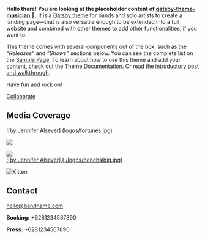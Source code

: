 <Banner />

<Container>

**Hello there! You are looking at the placeholder content of [gatsby-theme-musician](https://github.com/ekafyi/gatsby-theme-musician) 🎸.** It is a [Gatsby theme](https://www.gatsbyjs.org/docs/themes/what-are-gatsby-themes/) for bands and solo artists to create a landing page—that is also versatile enough to be extended into a full website and combined with other themes to add other functionalities, if you want to.

This theme comes with several components out of the box, such as the _“Releases”_ and _“Shows”_ sections below. You can see the complete list on the [Sample Page](/sample-page). To learn about how to use this theme and add your content, check out the [Theme Documentation](https://github.com/ekafyi/gatsby-theme-musician/tree/master/docs). Or read the [introductory post and walkthrough](https://dev.to/ekafyi/make-a-landing-page-for-your-band-in-30-minutes-with-gatsby-theme-musician-2227).

Have fun and rock on!

<p className="text-center">
  <a class="gtm-button" href="https://github.com/ekafyi/gatsby-theme-musician/tree/master/docs" rel="external">
    Collaborate
  </a>
</p>


## Media Coverage


[![by Jennifer Alsever]   (logos/fortunes.jpg) ](https://fortune.com/longform/ai-artificial-intelligence-medicine-healthcare-pharmaceutical-industry/)

![](./logos/science.png)  

 ![](./logos/pharmatech.png)  
 [![by Jennifer Alsever]   (./logos/benchsibig.jpg) ](https://fortune.com/longform/ai-artificial-intelligence-medicine-healthcare-pharmaceutical-industry/)

![Kitten](./logos/compchems.jpeg)



<Releases releases={props.releases} />

<Shows shows={props.shows} />

## Contact

<!--
  The `id="contact"` attribute below is for creating internal anchor link.
  You can remove/change it, but make sure you edit the corresponding link
  in src/gatsby-theme-musician/config/navigation.yml
  See: https://learn.freecodecamp.org/responsive-web-design/basic-html-and-html5/link-to-internal-sections-of-a-page-with-anchor-elements/
-->

<div id="contact" className="text-center">

hello@bandname.com

**Booking:** +6281234567890

**Press:** +6281234567890

</div>

</Container>
